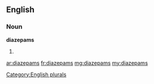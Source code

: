 ==English==

===Noun===
'''diazepams'''

# {{plural of|diazepam}}

[[Category:English plurals]]

[[ar:diazepams]]
[[fr:diazepams]]
[[mg:diazepams]]
[[my:diazepams]]